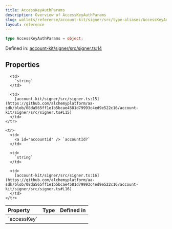 ```yaml
---
title: AccessKeyAuthParams
description: Overview of AccessKeyAuthParams
slug: wallets/reference/account-kit/signer/src/type-aliases/AccessKeyAuthParams
layout: reference
---
```


```ts
type AccessKeyAuthParams = object;
```

Defined in: [account-kit/signer/src/signer.ts:14](https://github.com/alchemyplatform/aa-sdk/blob/08da565ff1e1b5bcae4581d79993c4ed9e522c16/account-kit/signer/src/signer.ts#L14)

## Properties

<table>
  <thead>
    <tr>
      <th align="left">Property</th>
      <th align="left">Type</th>
      <th align="left">Defined in</th>
    </tr>
  </thead>

  <tbody>
    <tr>
      <td>
        <a id="accesskey" /> `accessKey`
      </td>

      <td>
        `string`
      </td>

      <td>
        [account-kit/signer/src/signer.ts:15](https://github.com/alchemyplatform/aa-sdk/blob/08da565ff1e1b5bcae4581d79993c4ed9e522c16/account-kit/signer/src/signer.ts#L15)
      </td>
    </tr>

    <tr>
      <td>
        <a id="accountid" /> `accountId?`
      </td>

      <td>
        `string`
      </td>

      <td>
        [account-kit/signer/src/signer.ts:16](https://github.com/alchemyplatform/aa-sdk/blob/08da565ff1e1b5bcae4581d79993c4ed9e522c16/account-kit/signer/src/signer.ts#L16)
      </td>
    </tr>

  </tbody>
</table>
